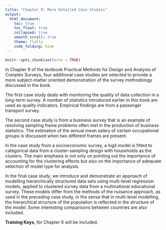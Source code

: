 ```yaml
---
title: "Chapter 9: More Detailed Case Studies"
output: 
  html_document:
    toc: true
    toc_float: true
    collapsed: true
    smooth_scroll: true
    theme: flatly
    code_folding: hide
---
```


```r
knitr::opts_chunk$set(echo = TRUE)
```


In Chapter 9 of the textbook Practical Methods for Design and Analysis of Complex Surveys, four additional case studies are selected to provide a more subject-matter oriented demonstration of the survey methodology discussed in the book.

The first case study deals with monitoring the quality of data collection in a long-term survey. A number of statistics introduced earlier in this book are used as quality indicators. Empirical findings are from a passenger transport survey.

The second case study is from a business survey that is an example of resolving sampling frame problems often met in the production of business statistics. The estimation of the annual mean salary of certain occupational groups is discussed when two different frames are present.

In the case study from a socioeconomic survey, a logit model is fitted to categorical data from a cluster-sampling design with households as the clusters. The main emphasis is not only on pointing out the importance of accounting for the clustering effects but also on the importance of adequate selection of model type for analysis.

In the final case study, we introduce and demonstrate an approach of modelling hierarchically structured data sets using multi-level regression models, applied to clustered survey data from a multinational educational survey. These models differ from the methods of the nuisance approach, as used in the preceding case study, in the sense that in multi-level modelling, the hierarchical structure of the population is reflected in the structure of the model. Some interesting comparisons between countries are also included.

**Training Keys**, for Chapter 9 will be included.